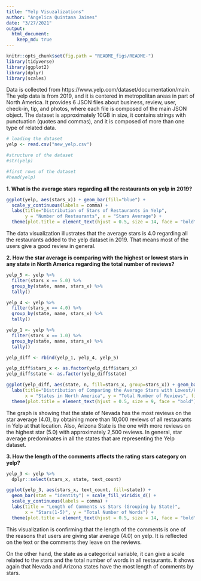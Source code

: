 ```yaml
---
title: "Yelp Visuzalizations"
author: "Angelica Quintana Jaimes"
date: "3/27/2021"
output:   
  html_document:
    keep_md: true
---
```


```r
knitr::opts_chunk$set(fig.path = "README_figs/README-")
library(tidyverse)
library(ggplot2)
library(dplyr)
library(scales)
```

Data is collected from https://www.yelp.com/dataset/documentation/main. The yelp data is from 2019, and it is centered in metropolitan areas in part of North America. It provides 6 JSON files about business, review, user, check-in, tip, and photos, where each file is composed of the main JSON object. The dataset is approximately 10GB in size, it contains strings with punctuation (quotes and commas), and it is composed of more than one type of related data.

```r
# loading the dataset
yelp <- read.csv("new_yelp.csv")

#structure of the dataset
#str(yelp)

#first rows of the dataset
#head(yelp)
```

**1.  What is the average stars regarding all the restaurants on yelp in 2019?**

```r
ggplot(yelp, aes(stars_x)) + geom_bar(fill="blue") +
  scale_y_continuous(labels = comma) +
  labs(title="Distribution of Stars of Restaurants in Yelp", 
       y = "Number of Restaurants", x = "Stars Average") +
  theme(plot.title = element_text(hjust = 0.5, size = 14, face = "bold"))
```

The data visualization illustrates that the average stars is 4.0 regarding all the restaurants added to the yelp dataset in 2019. That means most of the users give a good review in general.

**2. How the star average is comparing with the highest or lowest stars in any state in North America regarding the total number of reviews?**

```r
yelp_5 <- yelp %>% 
  filter(stars_x == 5.0) %>% 
  group_by(state, name, stars_x) %>% 
  tally() 

yelp_4 <- yelp %>% 
  filter(stars_x == 4.0) %>% 
  group_by(state, name, stars_x) %>% 
  tally()   

yelp_1 <- yelp %>% 
  filter(stars_x == 1.0) %>% 
  group_by(state, name, stars_x) %>% 
  tally()

yelp_diff <- rbind(yelp_1, yelp_4, yelp_5)

yelp_diff$stars_x <- as.factor(yelp_diff$stars_x)
yelp_diff$state <- as.factor(yelp_diff$state)

ggplot(yelp_diff, aes(state, n, fill=stars_x, group=stars_x)) + geom_bar(stat='identity', position='dodge') + 
  labs(title="Distribution of Comparing the Average Stars with Lowest/Highest Stars of all Restaurants in Yelp by States", 
       x = "States in North America", y = "Total Number of Reviews", fill = "Stars") +
  theme(plot.title = element_text(hjust = 0.5, size = 9, face = "bold"))

```

The graph is showing that the state of Nevada has the most reviews on the star average (4.0), by obtaining more than 10,000 reviews of all restaurants in Yelp at that location. Also, Arizona State is the one with more reviews on the highest star (5.0) with approximately 2,500 reviews. In general, star average predominates in all the states that are representing the Yelp dataset.

**3. How the length of the comments affects the rating stars category on yelp?**

```r
yelp_3 <- yelp %>% 
  dplyr::select(stars_x, state, text_count)

ggplot(yelp_3, aes(stars_x, text_count, fill=state)) + 
  geom_bar(stat = "identity") + scale_fill_viridis_d() +
  scale_y_continuous(labels = comma) +
  labs(title = "Length of Comments vs Stars (Grouping by State)", 
       x = "Stars(1-5)", y = "Total Number of Words") +
  theme(plot.title = element_text(hjust = 0.5, size = 14, face = "bold"))
```

This visualization is confirming that the length of the comments is one of the reasons that users are giving star average (4.0) on yelp. It is reflected on the text or the comments they leave on the reviews. 

On the other hand, the state as a categorical variable, it can give a scale related to the stars and the total number of words in all restaurants. It shows again that Nevada and Arizona states have the most length of comments by stars.
